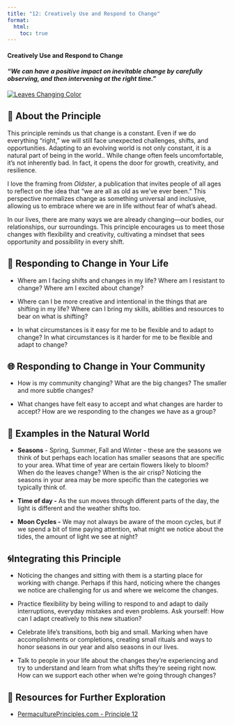 ```yaml
---
title: "12: Creatively Use and Respond to Change"
format:
  html:
    toc: true
---
```


#### Creatively Use and Respond to Change

#### *"We can have a positive impact on inevitable change by carefully observing, and then intervening at the right time."*

[![Leaves Changing Color](images/chris-lawton-5IHz5WhosQE-unsplash.jpg){fig-align="left"}](Photo by <a href="https://unsplash.com/@chrislawton?utm_content=creditCopyText&utm_medium=referral&utm_source=unsplash">Chris Lawton</a> on <a href="https://unsplash.com/photos/assorted-color-lear-hanging-decor-5IHz5WhosQE?utm_content=creditCopyText&utm_medium=referral&utm_source=unsplash">Unsplash</a>)

## 🦋 About the Principle

This principle reminds us that change is a constant. Even if we do everything “right,” we will still face unexpected challenges, shifts, and opportunities. Adapting to an evolving world is not only constant, it is a natural part of being in the world.. While change often feels uncomfortable, it’s not inherently bad. In fact, it opens the door for growth, creativity, and resilience.

I love the framing from *Oldster*, a publication that invites people of all ages to reflect on the idea that “we are all as old as we’ve ever been.” This perspective normalizes change as something universal and inclusive, allowing us to embrace where we are in life without fear of what’s ahead.

In our lives, there are many ways we are already changing—our bodies, our relationships, our surroundings. This principle encourages us to meet those changes with flexibility and creativity, cultivating a mindset that sees opportunity and possibility in every shift.

## 🌱 Responding to Change in Your Life

-   Where am I facing shifts and changes in my life? Where am I resistant to change? Where am I excited about change?

-   Where can I be more creative and intentional in the things that are shifting in my life? Where can I bring my skills, abilities and resources to bear on what is shifting?

-   In what circumstances is it easy for me to be flexible and to adapt to change? In what circumstances is it harder for me to be flexible and adapt to change?

## 🌐 Responding to Change in Your Community

-   How is my community changing? What are the big changes? The smaller and more subtle changes?

-   What changes have felt easy to accept and what changes are harder to accept? How are we responding to the changes we have as a group?

## 🌿 Examples in the Natural World

-   **Seasons** - Spring, Summer, Fall and Winter - these are the seasons we think of but perhaps each location has smaller seasons that are specific to your area. What time of year are certain flowers likely to bloom? When do the leaves change? When is the air crisp? Noticing the seasons in your area may be more specific than the categories we typically think of.

-   **Time of day -** As the sun moves through different parts of the day, the light is different and the weather shifts too.

-   **Moon Cycles -** We may not always be aware of the moon cycles, but if we spend a bit of time paying attention, what might we notice about the tides, the amount of light we see at night?

## 🌀Integrating this Principle

-   Noticing the changes and sitting with them is a starting place for working with change. Perhaps if this hard, noticing where the changes we notice are challenging for us and where we welcome the changes.

-   Practice flexibility by being willing to respond to and adapt to daily interruptions, everyday mistakes and even problems. Ask yourself: How can I adapt creatively to this new situation?

-   Celebrate life's transitions, both big and small. Marking when have accomplishments or completions, creating small rituals and ways to honor seasons in our year and also seasons in our lives.

-   Talk to people in your life about the changes they're experiencing and try to understand and learn from what shifts they're seeing right now. How can we support each other when we're going through changes?

## 📖 Resources for Further Exploration

-   [PermaculturePrinciples.com - Principle 12](https://permacultureprinciples.com/permaculture-principles/_12/)
